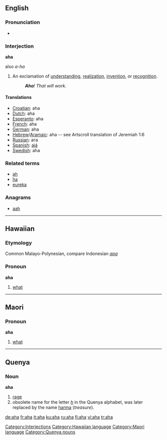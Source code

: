 {{see|AHA}}
==English==

===Pronunciation===
*{{audio|en-us-aha.ogg|Audio (US)}}

===Interjection===
'''aha'''
;also ''a-ha''

# An exclamation of [[understanding]], [[realization]], [[invention]], or [[recognition]].
#: '''''Aha'''! That will work.''

====Translations====
*[[Croatian]]: aha
*[[Dutch]]: aha
*[[Esperanto]]: aha
*[[French]]: aha
*[[German]]: aha
*[[Hebrew]]/[[Aramaic]]: aha -- see Artscroll translation of Jeremiah 1:6
*[[Russian]]: ага
*[[Spanish]]: [[ajá]]
*[[Swedish]]: aha

===Related terms===
*[[ah]]
*[[ha]]
*[[eureka]]

===Anagrams===
*[[aah]]

----

==Hawaiian==
===Etymology===
Common Malayo-Polynesian, compare Indonesian ''[[apa]]''
===Pronoun===
'''aha'''

# [[what]]

----

==Maori==
===Pronoun===
'''aha'''

# [[what]]

----

==Quenya==
===Noun===
'''aha'''
# [[rage]]
# obsolete name for the letter ''[[h]]'' in the Quenya alphabet, was later replaced by the name [[harma]] (''treasure'').

[[Category:Interjections]]
[[Category:Hawaiian language]]
[[Category:Maori language]]
[[Category:Quenya nouns]]

[[de:aha]]
[[fr:aha]]
[[it:aha]]
[[ku:aha]]
[[ru:aha]]
[[fi:aha]]
[[vi:aha]]
[[tr:aha]]